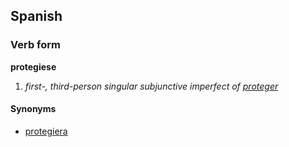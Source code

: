 ==Spanish==
===Verb form===
'''protegiese'''

# ''first-, third-person singular subjunctive imperfect of [[proteger]]''

====Synonyms====
*[[protegiera]]
